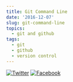 ```yaml
---
title: Git Command Line
date: '2016-12-07'
slug: git-command-line
topics:
  - git and github
tags:
  - git
  - github
  - version control
---
```


[![Twitter](http://i.imgur.com/tXSoThF.png)](https://twitter.com/login?redirect_after_login=%2Fhome%3Fstatus)
[![Facebook](http://i.imgur.com/P3YfQoD.png)](https://www.facebook.com/sharer/sharer.php?u=)
